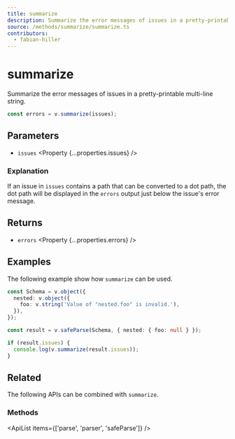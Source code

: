 ```yaml
---
title: summarize
description: Summarize the error messages of issues in a pretty-printable multi-line string.
source: /methods/summarize/summarize.ts
contributors:
  - fabian-hiller
---
```



# summarize

Summarize the error messages of issues in a pretty-printable multi-line string.

```ts
const errors = v.summarize(issues);
```

## Parameters

- `issues` <Property {...properties.issues} />

### Explanation

If an issue in `issues` contains a path that can be converted to a dot path, the dot path will be displayed in the `errors` output just below the issue's error message.

## Returns

- `errors` <Property {...properties.errors} />

## Examples

The following example show how `summarize` can be used.

```ts
const Schema = v.object({
  nested: v.object({
    foo: v.string('Value of "nested.foo" is invalid.'),
  }),
});

const result = v.safeParse(Schema, { nested: { foo: null } });

if (result.issues) {
  console.log(v.summarize(result.issues));
}
```

## Related

The following APIs can be combined with `summarize`.

### Methods

<ApiList items={['parse', 'parser', 'safeParse']} />
